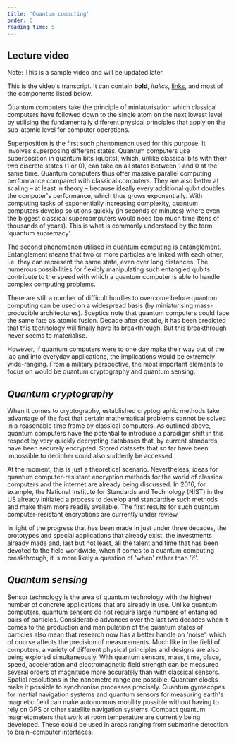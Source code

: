 ```yaml
---
title: 'Quantum computing'
order: 6
reading_time: 5
---
```


## Lecture video
Note: This is a sample video and will be updated later.
<LectureVideo lu="15" vl="vl1" provider="">

This is the video's transcript. It can contain **bold**, _italics_, [links](#1), and most of the components listed below.

</LectureVideo>

Quantum computers take the principle of miniaturisation which classical computers have followed down to the single atom on the next lowest level by utilising the fundamentally different physical principles that apply on the sub-atomic level for computer operations.

Superposition is the first such phenomenon used for this purpose. It involves superposing different states. Quantum computers use superposition in quantum bits (qubits), which, unlike classical bits with their two discrete states (1 or 0), can take on all states between 1 and 0 at the same time. Quantum computers thus offer massive parallel computing performance compared with classical computers. They are also better at scaling – at least in theory – because ideally every additional qubit doubles the computer's performance, which thus grows exponentially. With computing tasks of exponentially increasing complexity, quantum computers develop solutions quickly (in seconds or minutes) where even the biggest classical supercomputers would need too much time (tens of thousands of years). This is what is commonly understood by the term 'quantum supremacy'.

The second phenomenon utilised in quantum computing is entanglement. Entanglement means that two or more particles are linked with each other, i.e. they can represent the same state, even over long distances. The numerous possibilities for flexibly manipulating such entangled qubits contribute to the speed with which a quantum computer is able to handle complex computing problems.

There are still a number of difficult hurdles to overcome before quantum computing can be used on a widespread basis (by miniaturising mass-producible architectures). Sceptics note that quantum computers could face the same fate as atomic fusion. Decade after decade, it has been predicted that this technology will finally have its breakthrough. But this breakthrough never seems to materialise.

However, if quantum computers were to one day make their way out of the lab and into everyday applications, the implications would be extremely wide-ranging. From a military perspective, the most important elements to focus on would be quantum cryptography and quantum sensing.


## *Quantum cryptography*

When it comes to cryptography, established cryptographic methods take advantage of the fact that certain mathematical problems cannot be solved in a reasonable time frame by classical computers. As outlined above, quantum computers have the potential to introduce a paradigm shift in this respect by very quickly decrypting databases that, by current standards, have been securely encrypted. Stored datasets that so far have been impossible to decipher could also suddenly be accessed.

At the moment, this is just a theoretical scenario. Nevertheless, ideas for quantum computer-resistant encryption methods for the world of classical computers and the internet are already being discussed. In 2016, for example, the National Institute for Standards and Technology (NIST) in the US already initiated a process to develop and standardise such methods and make them more readily available. The first results for such quantum computer-resistant encryptions are currently under review.

In light of the progress that has been made in just under three decades, the prototypes and special applications that already exist, the investments already made and, last but not least, all the talent and time that has been devoted to the field worldwide, when it comes to a quantum computing breakthrough, it is more likely a question of 'when' rather than 'if'.

## *Quantum sensing*

Sensor technology is the area of quantum technology with the highest number of concrete applications that are already in use. Unlike quantum computers, quantum sensors do not require large numbers of entangled pairs of particles. Considerable advances over the last two decades when it comes to the production and manipulation of the quantum states of particles also mean that research now has a better handle on 'noise', which of course affects the precision of measurements. Much like in the field of computers, a variety of different physical principles and designs are also being explored simultaneously.
With quantum sensors, mass, time, place, speed, acceleration and electromagnetic field strength can be measured several orders of magnitude more accurately than with classical sensors. Spatial resolutions in the nanometre range are possible. Quantum clocks make it possible to synchronise processes precisely. Quantum gyroscopes for inertial navigation systems and quantum sensors for measuring earth's magnetic field can make autonomous mobility possible without having to rely on GPS or other satellite navigation systems. Compact quantum magnetometers that work at room temperature are currently being developed. These could be used in areas ranging from submarine detection to brain–computer interfaces.
